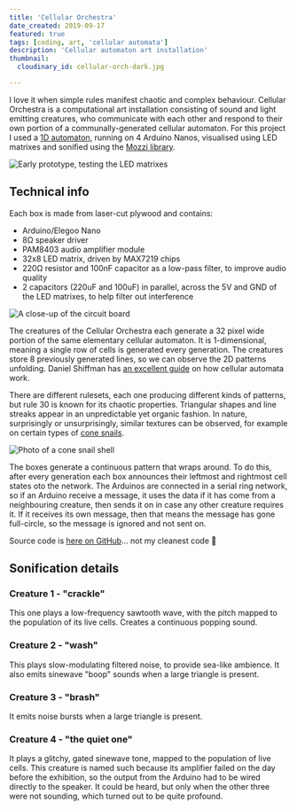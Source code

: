 ```yaml
---
title: 'Cellular Orchestra'
date_created: 2019-09-17
featured: true
tags: [coding, art, 'cellular automata']
description: 'Cellular automaton art installation'
thumbnail:
  cloudinary_id: cellular-orch-dark.jpg

---
```


<VimeoPlayer videoId="359992816" />

I love it when simple rules manifest chaotic and complex behaviour. Cellular Orchestra is a computational art installation consisting of sound and light emitting creatures, who communicate with each other and respond to their
own portion of a communally-generated cellular automaton. For this project I used a [1D automaton](https://en.wikipedia.org/wiki/Elementary_cellular_automaton),
running on 4 Arduino Nanos, visualised using LED matrixes and sonified using the
[Mozzi library](https://sensorium.github.io/Mozzi/).

<Image src="https://res.cloudinary.com/dpt9ebuoe/image/upload/c_scale,f_auto,q_auto:good,w_1000/cellular_orch_led_matrix_prototype_kfk5y2.jpg" alt="Early prototype, testing the LED matrixes"/>

## Technical info

Each box is made from laser-cut plywood and contains:

- Arduino/Elegoo Nano
- 8Ω speaker driver
- PAM8403 audio amplifier module
- 32x8 LED matrix, driven by MAX7219 chips
- 220Ω resistor and 100nF capacitor as a low-pass filter, to improve audio quality
- 2 capacitors (220uF and 100uF) in parallel, across the 5V and GND of the LED matrixes, to help filter out interference

<Image src="https://res.cloudinary.com/dpt9ebuoe/image/upload/c_scale,f_auto,q_auto:good,w_1000/cellular-orch-board-close-up_aqkhva" alt="A close-up of the circuit board"/>

The creatures of the Cellular Orchestra each generate a 32 pixel wide portion of the same elementary cellular automaton. It is 1-dimensional, meaning a single row of cells is generated every generation. The creatures store 8 previously generated lines, so we can observe the 2D patterns unfolding. Daniel Shiffman has [an excellent guide](https://natureofcode.com/book/chapter-7-cellular-automata/) on how cellular automata work.

There are different rulesets, each one producing different kinds of patterns, but rule 30 is known for its chaotic properties. Triangular shapes and line streaks appear in an unpredictable yet organic fashion. In nature, surprisingly or unsurprisingly, similar textures can be observed, for example on certain types of [cone snails](https://en.wikipedia.org/wiki/Cone_snail).

<Image src="https://upload.wikimedia.org/wikipedia/commons/thumb/7/7d/Textile_cone.JPG/640px-Textile_cone.JPG" alt="Photo of a cone snail shell"/>

The boxes generate a continuous pattern that wraps around. To do this, after every generation each box announces their leftmost and rightmost cell states oto the network. The Arduinos are connected in a serial ring network, so if an Arduino receive a message, it uses the data if it has come from a neighbouring creature, then sends it on in case any other creature requires it. If it receives its own message, then that means the message has gone full-circle, so the message is ignored and not sent on.

Source code is [here on GitHub](https://github.com/hmorl/cellular-orchestra)... not my cleanest code 😬

## Sonification details

### Creature 1 - "crackle"

This one plays a low-frequency sawtooth wave, with the pitch mapped to the population of its live cells. Creates a continuous popping sound.

### Creature 2 - "wash"

This plays slow-modulating filtered noise, to provide sea-like ambience. It also emits sinewave "boop" sounds when a large triangle is present.

### Creature 3 - "brash"

It emits noise bursts when a large triangle is present.

### Creature 4 - "the quiet one"

It plays a glitchy, gated sinewave tone, mapped to the population of live cells. This creature is named such because its amplifier failed on the day before the exhibition, so the output from the Arduino had to be wired directly to the speaker. It could be heard, but only when the other three were not sounding, which turned out to be quite profound.
